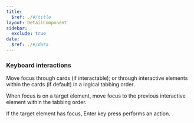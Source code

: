 ```yaml
---
title:
  $ref: ./#/title
layout: DetailComponent
sidebar:
  exclude: true
data:
  $ref: ./#/data
---
```


### Keyboard interactions

<KeyboardControls>
<KeyboardControl keyOrCombos="Tab">

Move focus through cards (if interactable); or through interactive elements within the cards (if default) in a logical tabbing order.

</KeyboardControl>
<KeyboardControl keyOrCombos="Shift + Tab">

When focus is on a target element, move focus to the previous interactive element within the tabbing order.

</KeyboardControl>
<KeyboardControl keyOrCombos="Enter">

If the target element has focus, Enter key press performs an action.

</KeyboardControl>
</KeyboardControls>
